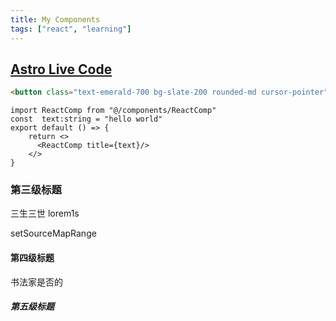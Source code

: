 ```yaml
---
title: My Components
tags: ["react", "learning"]
---
```



## [Astro Live Code](https://astro-live-code.mattjennin.gs/)


```html live title="hello world"
<button class="text-emerald-700 bg-slate-200 rounded-md cursor-pointer">hello world</button>
```

```tsx live {5} title = "react comp"
import ReactComp from "@/components/ReactComp"
const  text:string = "hello world"
export default () => {
    return <>
      <ReactComp title={text}/>
    </>
}
```

### 第三级标题
三生三世
lorem1s

setSourceMapRange

#### 第四级标题

书法家是否的  

##### 第五级标题